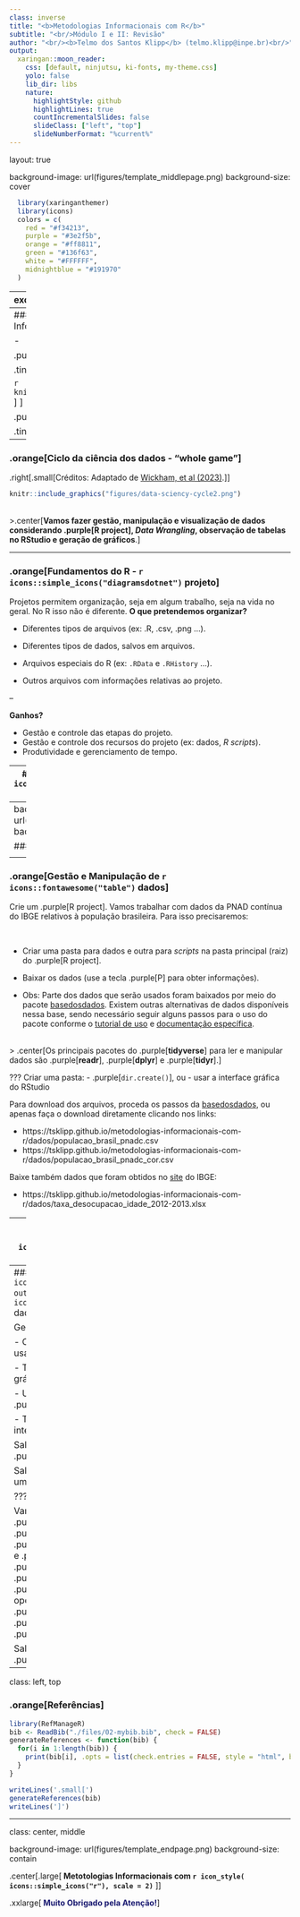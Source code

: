 ```yaml
---
class: inverse 
title: "<b>Metodologias Informacionais com R</b>"
subtitle: "<br/>Módulo I e II: Revisão"
author: "<br/><b>Telmo dos Santos Klipp</b> (telmo.klipp@inpe.br)<br/>"
output:
  xaringan::moon_reader:
    css: [default, ninjutsu, ki-fonts, my-theme.css]
    yolo: false
    lib_dir: libs
    nature:
      highlightStyle: github
      highlightLines: true
      countIncrementalSlides: false
      slideClass: ["left", "top"]
      slideNumberFormat: "%current%"
---
```

layout: true

background-image: url(figures/template_middlepage.png)
background-size: cover

```r
  library(xaringanthemer)
  library(icons)
  colors = c(
    red = "#f34213",
    purple = "#3e2f5b",
    orange = "#ff8811",
    green = "#136f63",
    white = "#FFFFFF",
    midnightblue = "#191970"
  )
```

---
exclude: TRUE
class: center, top

<br/><br/><br/><br/><br/><br/><br/>

.orange[<b>Telmo dos Santos Klipp</b>]

.small[
Graduação em Tecnologias da Informação e Comunicação (UFSC, 2009-2013) <br/>
Mestrado em Engenharia de Computação (FURG, 2013-2015) <br/>
Bolsista CNPq no Laboratório de Computação para Clima Espacial (LCCE/INPE, 2015-2020) <br/>
Doutorando em Computação Aplicada (INPE, 2020-atual) <br/>
]

---
### .orange[`r icons::fontawesome("info-circle")` Informações Gerais sobre o Curso]

- <p class="jst">Materiais disponibilizados via <A href="https://classroom.google.com/u/0/c/NjExMjg5MTU0OTY3">Classroom</A>;</p> 
- <p class="jst">O aprendizado requer a prática que será constante nas aulas;</p>

.pull-left[
Bibliografia Básica:

 .tiny[- <p class="jst">Kennedy, R., & Waggoner, P. D. (2021). Introduction to r for social scientists: a tidy programming approach. CRC Press.</p>

```r
knitr::include_graphics("figures/basicblibliograph.png") 
```
]
]

.pull-right[
Bibliografia Complementar:

 .tiny[- <p class="jst">Wickham, H., Çetinkaya-Rundel, M., & Grolemund, G. (2023). R for data science (2e): import, tidy, transform, visualize, and model data. "O'Reilly Media, Inc.". Disponível em: <A href="https://r4ds.hadley.nz/">https://r4ds.hadley.nz/</A>. Acesso em: 14 de junho, 2023. (Online) </p>
- <p class="jst">Damiani, A. et. al., (2022). Ciência de Dados em R. Curso-R. Disponível em: <A href="https://livro.curso-r.com">https://livro.curso-r.com</A>. Acesso em: 12 de maio, 2023. (Online)</p>
-  <p class="jst">de Aquino, J. A. (2014). R para cientistas sociais. Editora da UESC (editus). Disponível em: <A href="http://www.uesc.br/editora/index.php?item=conteudo_livros_digitais.php">http://www.uesc.br/editora/</A>. Acesso em: 12 de maio, 2023. </p>
-  <p class="jst">de Oliveira, P. F., Guerra, S., McDonnell, R. (2018). Ciência de Dados com R: Introdução. Editora IBPAD. Disponível em: <A href="https://cdr.ibpad.com.br/index.html">https://cdr.ibpad.com.br/index.html</A>. Acesso em: 12 de maio, 2023. (Online) </p> ] 
]

---
### .orange[Ciclo da ciência dos dados - "whole game"]

.right[.small[Créditos: Adaptado de <A href="https://r4ds.hadley.nz/data-tidy.html"> Wickham, et al (2023)</A>.]]
```r
knitr::include_graphics("figures/data-sciency-cycle2.png") 
```

</br>
>.center[<b>Vamos fazer gestão, manipulação e visualização de dados considerando .purple[R project], <i>Data Wrangling</i>, observação de tabelas no RStudio e geração de gráficos</b>.]

---

### .orange[Fundamentos do R - `r icons::simple_icons("diagramsdotnet")` projeto]

<p class="jst">Projetos permitem organização, seja em algum trabalho, seja na vida no geral.  No R isso não é diferente. <b>O que pretendemos organizar?</b></p>

- Diferentes tipos de arquivos (ex: .R, .csv, .png ...).

- Diferentes tipos de dados, salvos em arquivos.

- Arquivos especiais do R (ex: `.RData` e `.RHistory` ...).

- Outros arquivos com informações relativas  ao projeto.

--

<b>Ganhos?</b>

- Gestão e controle das etapas do projeto.
- Gestão e controle dos recursos do projeto (ex: dados, <i>R scripts</i>). 
- Produtividade e gerenciamento de tempo.

---
### .orange[Fundamentos do R - `r icons::simple_icons("diagramsdotnet")` projeto]

```r
knitr::include_graphics("figures/rstudio_project_files.png") 
```

.left[.footnote[.small[Créditos: <A href="https://datacarpentry.org/r-socialsci/00-intro.html"> Erin Becker (2023)</A>.]] ]

---
background-image: url(figures/tidyverse2.png)
background-size: contain

### .orange[Tidyverse]

<p class="jst"><b>Coleção de pacotes que possuem filosofia de design, gramática e estrutura de dados em comum e, permitem trabalho conjunto, clareza de código, reprodutibilidade, dentre outros benefícios.</p> 

---
### .orange[Gestão e Manipulação de `r icons::fontawesome("table")` dados]

<p class="jst">Crie um .purple[R project]. Vamos trabalhar com dados da PNAD contínua do IBGE relativos à população brasileira. Para isso precisaremos: </p>

</br>

- Criar uma pasta para dados e outra para <i>scripts</i> na pasta principal (raiz) do .purple[R project].

- Baixar os dados (use a tecla .purple[P] para obter informações).

- <p class="jst">Obs: Parte dos dados que serão usados foram baixados por meio do pacote <A href="https://basedosdados.org/dataset/9fa532fb-5681-4903-b99d-01dc45fd527a?table=9e4ab8f4-3ad4-47fb-9919-5658d2e09c4f">basedosdados</A>. Existem outras alternativas de dados disponíveis nessa base, sendo necessário seguir alguns passos para o uso do pacote conforme o <A href="https://dev.to/basedosdados/como-usar-a-biblioteca-basedosdados-no-r-capitulo-1-46kb">tutorial de uso</A> e  <A href="https://basedosdados.github.io/mais/api_reference_r/">documentação específica</A>.</p>

</br>
> .center[Os principais pacotes do .purple[<b>tidyverse</b>]  para ler e manipular dados são .purple[<b>readr</b>], .purple[<b>dplyr</b>] e .purple[<b>tidyr</b>].]
 
???
Criar uma pasta:
- .purple[`dir.create()`], ou
- usar a interface gráfica do RStudio

Para download dos arquivos, proceda os passos da <A href="https://basedosdados.org/dataset/9fa532fb-5681-4903-b99d-01dc45fd527a?table=9e4ab8f4-3ad4-47fb-9919-5658d2e09c4f">basedosdados</A>, ou apenas faça o download diretamente clicando nos links:

- https://tsklipp.github.io/metodologias-informacionais-com-r/dados/populacao_brasil_pnadc.csv
- https://tsklipp.github.io/metodologias-informacionais-com-r/dados/populacao_brasil_pnadc_cor.csv

Baixe também dados que foram obtidos no <A href="https://www.ibge.gov.br/estatisticas/sociais/trabalho/17270-pnad-continua.html?=&t=series-historicas">site</A> do IBGE: 

- https://tsklipp.github.io/metodologias-informacionais-com-r/dados/taxa_desocupacao_idade_2012-2013.xlsx

---
### .orange[Gestão e Manipulação de `r icons::fontawesome("table")` dados]

- Leia os dados da população brasileira.

- Os dados estão no formato .purple[tidy]? Em caso negativo arrume-os.
.right[.small[Créditos:  <A href="https://r4ds.hadley.nz/data-tidy.html"> Wickham, et al (2023)</A>.]]
```r
knitr::include_graphics("figures/tidy-1.png") 
```
> <p class="jst">`"Conjunto de dados organizados (tidy) são todos iguais, mas todo conjunto bagunçado é bagunçado à sua maneira."`</p>
> — Hadley Wickham 

- Salve em novos arquivos.

???

Vamos usar:
- .purple[`readr::read_csv()`] e .purple[`readxl::read_excel()`]
- o operador pipe .purple[|>] 
- .purple[`dplyr::filter()`], .purple[`dplyr::select()`], .purple[`dplyr::mutate()`] e .purple[`dplyr::summarise()`]
- .purple[`tidyr::drop_na()`] e .purple[`tidyr::pivot_longer()`]
- .purple[`stringr::str_replace()`]
- .purple[`readr::write_csv()`]

Salvar as operações em .purple[R scripts]

---
### .orange[`r icons::ionicons("bar-chart-outline")` Visualização de`r icons::fontawesome("table")` dados]

Gere visualizações dos dados:

- Comece por gráficos básicos usando o .purple[<b>ggplot2</b>].

- Tente personalizar os gráficos.

- Use o operador .purple[pipe].

- Tente produzir um plot interativo com .purple[<b>plotly</b>].

Salve os passos em um .purple[R script].

Salve as figuras produzidas em uma nova pasta.

???

Vamos usar:
- .purple[`ggplot2::ggplot()`], .purple[`ggplot2::geom_col()`], .purple[`ggplot2::facet_wrap()`] e .purple[`ggplot2::theme()`]
- .purple[`plotly::ggplotly()`] ou .purple[`plotly::plot_ly()`] e .purple[`plotly::layout()`]
- o operador pipe .purple[|>] 
- .purple[`dplyr::filter()`], .purple[`dplyr::mutate()`] e .purple[`dplyr::summarise()`]

Salvar as operações em .purple[R script]

---
class: left, top

### .orange[Referências]

```r
library(RefManageR)
bib <- ReadBib("./files/02-mybib.bib", check = FALSE)
generateReferences <- function(bib) {
  for(i in 1:length(bib)) {
    print(bib[i], .opts = list(check.entries = FALSE, style = "html", bib.style = "authoryear"))
  }
}
```

```r
writeLines('.small[')
generateReferences(bib)
writeLines(']')
```

---
class: center, middle

background-image: url(figures/template_endpage.png)
background-size: contain

.center[.large[<b> Metotologias Informacionais com `r icon_style( icons::simple_icons("r"), scale = 2)`</b> ]]

.xxlarge[<b style="color:MidnightBlue "> Muito Obrigado pela Atenção!</b>]
  
